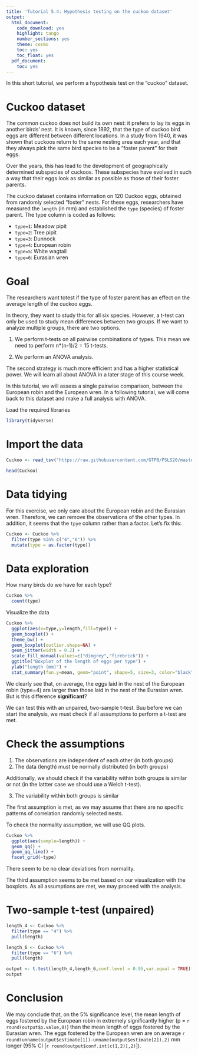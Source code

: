 ```yaml
---
title: 'Tutorial 5.4: Hypothesis testing on the cuckoo dataset'
output:
  html_document:
    code_download: yes
    highlight: tango
    number_sections: yes
    theme: cosmo
    toc: yes
    toc_float: yes
  pdf_document:
    toc: yes
---
```


In this short tutorial, we perform a hypothesis test on the
"cuckoo" dataset. 

# Cuckoo dataset

The common cuckoo does not build its own nest: it prefers
to lay its eggs in another birds' nest. It is known, since 1892,
that the type of cuckoo bird eggs are different between different
locations. In a study from 1940, it was shown that cuckoos return
to the same nesting area each year, and that they always pick
the same bird species to be a "foster parent" for their eggs.

Over the years, this has lead to the development of geographically
determined subspecies of cuckoos. These subspecies have evolved in
such a way that their eggs look as similar as possible as those
of their foster parents.

The cuckoo dataset contains information on 120 Cuckoo eggs,
obtained from randomly selected "foster" nests.
For these eggs, researchers have measured the `length` (in mm)
and established the `type` (species) of foster parent.
The type column is coded as follows:

- `type=1`: Meadow pipit
- `type=2`: Tree pipit
- `type=3`: Dunnock
- `type=4`: European robin
- `type=5`: White wagtail
- `type=6`: Eurasian wren

# Goal

The researchers want totest if the type of foster parent
has an effect on the average length of the cuckoo eggs.

In theory, they want to study this for all six species.
However, a t-test can only be used to study mean differences
between two groups. If we want to analyze multiple groups, there
are two options.

1. We perform t-tests on all pairwise combinations of types.
This mean we need to perform n*(n-1)/2 = 15 t-tests.

2. We perform an ANOVA analysis.

The second strategy is much more efficient and has a higher
statistical power. We will learn all about ANOVA in a later
stage of this course week.

In this tutorial, we will assess a single pairwise comparison,
between the European robin and the European wren. In a following
tutorial, we will come back to this dataset and make a full 
analysis with ANOVA.

Load the required libraries

```r
library(tidyverse)
```

# Import the data

```r
Cuckoo <- read_tsv("https://raw.githubusercontent.com/GTPB/PSLS20/master/data/Cuckoo.txt")
```

```r
head(Cuckoo)
```


# Data tidying

For this exercise, we only care about the European robin
and the Eurasian wren. Therefore, we can remove the observations
of the other types. In addition, it seems that the `tpye` 
column rather than a factor. Let's fix this:

```r
Cuckoo <- Cuckoo %>%
  filter(type %in% c("4","6")) %>%
  mutate(type = as.factor(type))
```


# Data exploration

How many birds do we have for each type?

```r
Cuckoo %>%
  count(type)
```

Visualize the data

```r
Cuckoo %>%
  ggplot(aes(x=type,y=length,fill=type)) +
  geom_boxplot() +
  theme_bw() +
  geom_boxplot(outlier.shape=NA) + 
  geom_jitter(width = 0.2) +
  scale_fill_manual(values=c("dimgrey","firebrick")) +
  ggtitle("Boxplot of the length of eggs per type") +
  ylab("length (mm)") + 
  stat_summary(fun.y=mean, geom="point", shape=5, size=3, color="black", fill="black")
```

We clearly see that, on average, the eggs laid in the 
nest of the European robin (type=4) are larger than those 
laid in the nest of the Eurasian wren. But is this difference **significant**?

We can test this with an unpaired, two-sample t-test. 
Buu before we can start the analysis, we must check if
all assumptions to perform a t-test are met.

# Check the assumptions

1. The observations are independent of each other (in both groups)
2. The data (length) must be normally distributed (in both groups)

Additionally, we should check if the variability within both
groups is similar or not (in the lattter case we should use
a Welch t-test).

3. The variability within both groups is similar

The first assumption is met, as we may assume that there are no
specific patterns of correlation randomly selected nests.

To check the normality assumption, we will use QQ plots.

```r
Cuckoo %>% 
  ggplot(aes(sample=length)) +
  geom_qq() +
  geom_qq_line() + 
  facet_grid(~type)
```

There seem to be no clear deviations from normality.

The third assumption seems to be met based on our
visualization with the boxplots. As all assumptions are met, 
we may proceed with the analysis.

# Two-sample t-test (unpaired)

```r
length_4 <- Cuckoo %>% 
  filter(type == "4") %>%
  pull(length)

length_6 <- Cuckoo %>% 
  filter(type == "6") %>%
  pull(length)

output <- t.test(length_4,length_6,conf.level = 0.95,var.equal = TRUE)
output
```

# Conclusion 

We may conclude that, on the 5% significance level, the mean 
length of eggs fostered by the European robin in extremely
significantly higher (p = `r round(output$p.value,8)`) than the mean
length of eggs fostered by the Eurasian wren. The eggs 
fostered by the European wren are on average 
`r round(unname(output$estimate[1])-unname(output$estimate[2]),2)` mm longer
(95% CI [`r round(output$conf.int[c(1,2)],2)`]).
























